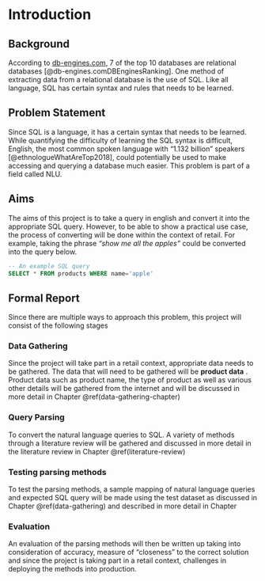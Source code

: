 # Introduction {#intro}

## Background {#background}

According to [db-engines.com](db-engines.com), 7 of the top 10 databases are relational databases [@db-engines.comDBEnginesRanking]. One method of extracting data from a relational database is the use of SQL. Like all language, SQL has certain syntax and rules that needs to be learned.

## Problem Statement {#problemStatement}

Since SQL is a language, it has a certain syntax that needs to be learned. While quantifying the difficulty of learning the SQL syntax is difficult, English, the most common spoken language with “1.132 billion” speakers [@ethnologueWhatAreTop2018], could potentially be used to make accessing and querying a database much easier. This problem is part of a field called NLU.

## Aims {#aims}

The aims of this project is to take a query in english and convert it into the appropriate SQL query.  However, to be able to show a practical use case, the process of converting will be done within the context of retail. For example, taking the phrase *“show me all the apples”* could be converted into the query below. 

```sql
-- An example SQL query
SELECT * FROM products WHERE name='apple'
```

## Formal Report {#formal-report}

Since there are multiple ways to approach this problem, this project will consist of the following stages

### Data Gathering {#data-gathering}

Since the project will take part in a retail context, appropriate data needs to be gathered. The data that will need to be gathered will be **product data** . Product data such as product name, the type of product as well as various other details will be gathered from the internet and will be discussed in more detail in Chapter \@ref(data-gathering-chapter)

### Query Parsing {#query-parsing}

To convert the natural language queries to SQL. A variety of methods through a literature review will be gathered and discussed in more detail in the literature review in Chapter \@ref(literature-review) 

### Testing parsing methods

To test the parsing methods, a sample mapping of natural language queries and expected SQL query will be made using the test dataset as discussed in Chapter \@ref(data-gathering) and described in more detail in Chapter

### Evaluation {#evaluation}

An evaluation of the parsing methods will then be written up taking into consideration of accuracy,  measure of “closeness” to the correct solution and since the project is taking part in a retail context, challenges in deploying the methods into production.